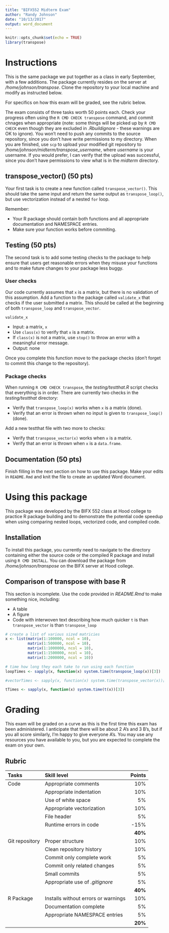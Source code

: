 ```yaml
---
title: "BIFX552 Midterm Exam"
author: "Randy Johnson"
date: "10/13/2017"
output: word_document
---
```


```r
knitr::opts_chunk$set(echo = TRUE)
library(transpose)
```


# Instructions

This is the same package we put together as a class in early September, with a few additions. The package currently resides on the server at */home/johnson/transpose*. Clone the repository to your local machine and modify as instructed below.

For specifics on how this exam will be graded, see the rubric below.

The exam consists of three tasks worth 50 points each. Check your progress often using the `R CMD CHECK transpose` command, and commit chnages when appropriate (note: some things will be picked up by `R CMD CHECK` even though they are excluded in *.Rbuildignore* - these warnings are OK to ignore). You won't need to push any commits to the source repository, since you don't have write permissions to my directory. When you are finished, use `scp` to upload your modified git repository to */home/johnson/midterm/transpose_username*, where *username* is your username. If you would prefer, I can verify that the upload was successful, since you don't have permissions to view what is in the *midterm* directory.

## transpose_vector() (50 pts)

Your first task is to create a new function called `transpose_vector()`. This should take the same input and return the same output as `transpose_loop()`, but use vectorization instead of a nested `for` loop.

Remember: 

* Your R package should contain both functions and all appropriate documentation and NAMESPACE entries.
* Make sure your function works before commiting.

## Testing (50 pts)

The second task is to add some testing checks to the package to help ensure that users get reasonable errors when they misuse your functions and to make future changes to your package less buggy.

### User checks

Our code currently assumes that `x` is a matrix, but there is no validation of this assumption. Add a function to the package called `validate_x` that checks if the user submitted a matrix. This should be called at the beginning of both `transpose_loop` and `transpose_vector`.

`validate_x`

* Input: a matrix, `x`
* Use `class(x)` to verify that `x` is a matrix.
* If `class(x)` is not a matrix, use `stop()` to throw an error with a meaningful error message.
* Output: none

Once you complete this function move to the package checks (don't forget to commit this change to the repository).

### Package checks

When running `R CMD CHECK transpose`, the *testing/testthat.R* script checks that everything is in order. There are currently two checks in the *testing/testthat* directory:

* Verify that `transpose_loop(x)` works when `x` is a matrix (done).
* Verify that an error is thrown when no input is given to `transpose_loop()` (done).

Add a new testthat file with two more to checks:

* Verify that `transpose_vector(x)` works when `x` is a matrix.
* Verify that an error is thrown when `x` is a `data.frame`.

## Documentation (50 pts)

Finish filling in the next section on how to use this package. Make your edits in `README.Rmd` and knit the file to create an updated Word document.

# Using this package

This package was developed by the BIFX 552 class at Hood college to practice R package building and to demonstrate the potential code speedup when using comparing nested loops, vectorized code, and compiled code.

## Installation

To install this package, you currently need to navigate to the directory containing either the source code or the compiled R package and install using `R CMD INSTALL`. You can download the package from */home/johnson/transpose* on the BIFX server at Hood college.

## Comparison of transpose with base R

This section is incomplete. Use the code provided in *README.Rmd* to make something nice, including:

* A table
* A figure
* Code with interwoven text describing how much quicker `t` is than `transpose_vector` is than `transpose_loop`

```r
# create a list of various sized matricies
x <- list(matrix(1:100000, ncol = 10),
          matrix(1:500000, ncol = 10),
          matrix(1:1000000, ncol = 10),
          matrix(1:1500000, ncol = 10),
          matrix(1:2000000, ncol = 10))

# time how long they each take to run using each function
loopTimes <- sapply(x, function(x) system.time(transpose_loop(x))[3])

#vectorTimes <- sapply(x, function(x) system.time(transpose_vector(x))[3])

tTimes <- sapply(x, function(x) system.time(t(x))[3])
```

# Grading

This exam will be graded on a curve as this is the first time this exam has been administered. I anticipate that there will be about 2 A's and 3 B's, but if you all score similarly, I'm happy to give everyone A's. You may use any resources you have available to you, but you are expected to complete the exam on your own.

## Rubric

| Tasks | Skill level | Points |
|:------|:------------|------:|
| Code | Appropriate comments | 10% |
| | Appropriate indentation | 10% |
| | Use of white space | 5% |
| | Appropriate vectorization | 10% |
| | File header | 5% |
| | Runtime errors in code | -15% |
| | | **40%** |
| Git repository | Proper structure | 10% |
| | Clean repository history | 10% |
| | Commit only complete work | 5% |
| | Commit only related changes | 5% |
| | Small commits | 5% |
| | Appropriate use of *.gitignore* | 5% |
| | | **40%** |
| R Package | Installs without errors or warnings | 10% |
| | Documentation complete | 5% |
| | Appropriate NAMESPACE entries | 5% |
| | | **20%** |

